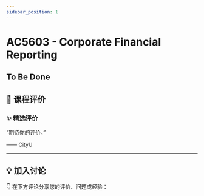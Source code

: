 ```yaml
---
sidebar_position: 1
---
```



# AC5603 - Corporate Financial Reporting

## To Be Done

## **💬 课程评价**

### ✨ **精选评价**
<div className={commentStyles.commentBox}>
    <p className={commentStyles.commentText}>
        “期待你的评价。”
    </p>
    <p className={commentStyles.commentAuthor}>—— CityU</p>
</div>

---

## **💡 加入讨论**

👇 在下方评论分享您的评价、问题或经验：
<Utterances />
